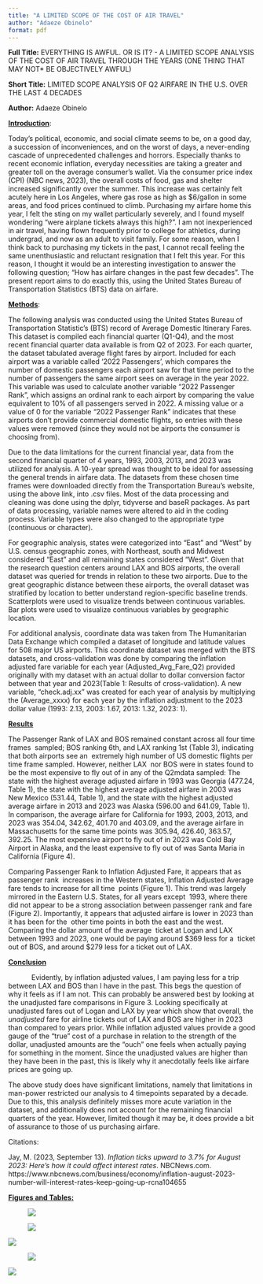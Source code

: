 ```yaml
---
title: "A LIMITED SCOPE OF THE COST OF AIR TRAVEL"
author: "Adaeze Obinelo"
format: pdf
---
```


**Full Title:** EVERYTHING IS AWFUL. OR IS IT? - A LIMITED SCOPE ANALYSIS OF THE COST OF AIR TRAVEL THROUGH THE YEARS (ONE THING THAT MAY NOT\* BE OBJECTIVELY AWFUL)

**Short Title:** LIMITED SCOPE ANALYSIS OF Q2 AIRFARE IN THE U.S. OVER THE LAST 4 DECADES

**Author:** Adaeze Obinelo

[**Introduction**]{.underline}:

Today's political, economic, and social climate seems to be, on a good day, a succession of inconveniences, and on the worst of days, a never-ending cascade of unprecedented challenges and horrors. Especially thanks to recent economic inflation, everyday necessities are taking a greater and greater toll on the average consumer's wallet. Via the consumer price index (CPI) (NBC news, 2023), the overall costs of food, gas and shelter increased significantly over the summer. This increase was certainly felt acutely here in Los Angeles, where gas rose as high as \$6/gallon in some areas, and food prices continued to climb. Purchasing my airfare home this year, I felt the sting on my wallet particularly severely, and I found myself wondering "were airplane tickets always this high?". I am not inexperienced in air travel, having flown frequently prior to college for athletics, during undergrad, and now as an adult to visit family. For some reason, when I think back to purchasing my tickets in the past, I cannot recall feeling the same unenthusiastic and reluctant resignation that I felt this year. For this reason, I thought it would be an interesting investigation to answer the following question; "How has airfare changes in the past few decades". The present report aims to do exactly this, using the United States Bureau of Transportation Statistics (BTS) data on airfare.

[**Methods**]{.underline}:

The following analysis was conducted using the United States Bureau of Transportation Statistic's (BTS) record of Average Domestic Itinerary Fares. This dataset is compiled each financial quarter (Q1-Q4), and the most recent financial quarter data available is from Q2 of 2023. For each quarter, the dataset tabulated average flight fares by airport. Included for each airport was a variable called '2022 Passengers', which compares the number of domestic passengers each airport saw for that time period to the number of passengers the same airport sees on average in the year 2022. This variable was used to calculate another variable "2022 Passenger Rank", which assigns an ordinal rank to each airport by comparing the value equivalent to 10% of all passengers served in 2022. A missing value or a value of 0 for the variable "2022 Passenger Rank" indicates that these airports don't provide commercial domestic flights, so entries with these values were removed (since they would not be airports the consumer is choosing from).

Due to the data limitations for the current financial year, data from the second financial quarter of 4 years, 1993, 2003, 2013, and 2023 was utilized for analysis. A 10-year spread was thought to be ideal for assessing the general trends in airfare data. The datasets from these chosen time frames were downloaded directly from the Transportation Bureau's website, using the above link, into .csv files. Most of the data processing and cleaning was done using the dplyr, tidyverse and baseR packages. As part of data processing, variable names were altered to aid in the coding process. Variable types were also changed to the appropriate type (continuous or character).   

For geographic analysis, states were categorized into "East" and "West" by U.S. census geographic zones, with Northeast, south and Midwest considered "East" and all remaining states considered "West". Given that the research question centers around LAX and BOS airports, the overall dataset was queried for trends in relation to these two airports. Due to the great geographic distance between these airports, the overall dataset was stratified by location to better understand region-specific baseline trends. Scatterplots were used to visualize trends between continuous variables. Bar plots were used to visualize continuous variables by geographic location.

For additional analysis, coordinate data was taken from The Humanitarian Data Exchange which compiled a dataset of longitude and latitude values for 508 major US airports. This coordinate dataset was merged with the BTS datasets, and cross-validation was done by comparing the inflation adjusted fare variable for each year (Adjusted_Avg_Fare_Q2) provided originally with my dataset with an actual dollar to dollar conversion factor between that year and 2023(Table 1: Results of cross-validation). A new variable, "check.adj.xx" was created for each year of analysis by multiplying the (Average_xxxx) for each year by the inflation adjustment to the 2023 dollar value (1993: 2.13, 2003: 1.67, 2013: 1.32, 2023: 1).

[**Results**]{.underline}

The Passenger Rank of LAX and BOS remained constant across all four time frames  sampled; BOS ranking 6th, and LAX ranking 1st (Table 3), indicating that both airports see an  extremely high number of US domestic flights per time frame sampled. However, neither LAX  nor BOS were in states found to be the most expensive to fly out of in any of the Q2mdata sampled: The state with the highest average adjusted airfare in 1993 was Georgia (477.24, Table 1), the state with the highest average adjusted airfare in 2003 was New Mexico (531.44, Table 1), and the state with the highest adjusted average airfare in 2013 and 2023 was Alaska (596.00 and 641.09, Table 1). In comparison, the average airfare for California for 1993, 2003, 2013, and 2023 was 354.04, 342.62, 401.70 and 403.09, and the average airfare in Massachusetts for the same time points was 305.94, 426.40, 363.57, 392.25. The most expensive airport to fly out of in 2023 was Cold Bay Airport in Alaska, and the least expensive to fly out of was Santa Maria in California (Figure 4). 

Comparing Passenger Rank to Inflation Adjusted Fare, it appears that as passenger rank  increases in the Western states, Inflation Adjusted Average fare tends to increase for all time  points (Figure 1). This trend was largely mirrored in the Eastern U.S. States, for all years except  1993, where there did not appear to be a strong association between passenger rank and fare  (Figure 2). Importantly, it appears that adjusted airfare is lower in 2023 than it has been for the  other time points in both the east and the west. Comparing the dollar amount of the average  ticket at Logan and LAX between 1993 and 2023, one would be paying around \$369 less for a  ticket out of BOS, and around \$279 less for a ticket out of LAX.

[**Conclusion**]{.underline}

            Evidently, by inflation adjusted values, I am paying less for a trip between LAX and BOS than I have in the past. This begs the question of why it feels as if I am not. This can probably be answered best by looking at the unadjusted fare comparisons in Figure 3. Looking specifically at unadjusted fares out of Logan and LAX by year which show that overall, the *unadjusted* fare for airline tickets out of LAX and BOS are higher in 2023 than compared to years prior. While inflation adjusted values provide a good gauge of the "true" cost of a purchase in relation to the strength of the dollar, unadjusted amounts are the "ouch" one feels when actually paying for something in the moment. Since the unadjusted values are higher than they have been in the past, this is likely why it anecdotally feels like airfare prices are going up.

The above study does have significant limitations, namely that limitations in man-power restricted our analysis to 4 timepoints separated by a decade. Due to this, this analysis definitely misses more acute variation in the dataset, and additionally does not account for the remaining financial quarters of the year. However, limited though it may be, it does provide a bit of assurance to those of us purchasing airfare.

Citations:

Jay, M. (2023, September 13). *Inflation ticks upward to 3.7% for August 2023: Here's how it could affect interest rates*. NBCNews.com. https://www.nbcnews.com/business/economy/inflation-august-2023-number-will-interest-rates-keep-going-up-rcna104655

[**Figures and Tables:**]{.underline}

![![](images/Table2a.png)](images/Table1.png)

![![](images/Table3.png)](images/Table2b.png)

![](images/Fig1-01.png)

![![](images/Fig3-01.png)](images/Fig2-01.png)

![](images/Fig4-01.png)
